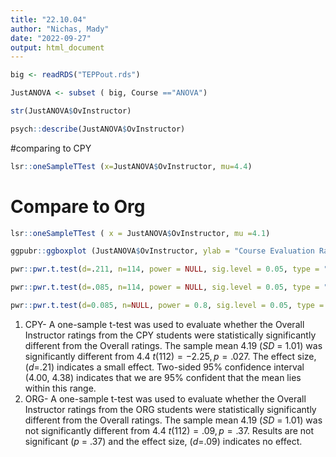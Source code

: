 ```yaml
---
title: "22.10.04"
author: "Nichas, Mady"
date: "2022-09-27"
output: html_document
---
```

```r
big <- readRDS("TEPPout.rds")
```

```r
JustANOVA <- subset ( big, Course =="ANOVA")
```


```r
str(JustANOVA$OvInstructor)
```

```r
psych::describe(JustANOVA$OvInstructor)
```

#comparing to CPY
```r
lsr::oneSampleTTest (x=JustANOVA$OvInstructor, mu=4.4)
```
# Compare to Org
```r
lsr::oneSampleTTest ( x = JustANOVA$OvInstructor, mu =4.1)
```
```r
ggpubr::ggboxplot (JustANOVA$OvInstructor, ylab = "Course Evaluation Ratings", xlab = FALSE, add="jitter", title = "Figure 1. Overall Instructor Ratings for ANOVA")
```

```r
pwr::pwr.t.test(d=.211, n=114, power = NULL, sig.level = 0.05, type = "one.sample", alternative = "two.sided")
```
      

```r
pwr::pwr.t.test(d=.085, n=114, power = NULL, sig.level = 0.05, type = "one.sample", alternative = "two.sided")
```
                
                
```r
pwr::pwr.t.test(d=0.085, n=NULL, power = 0.8, sig.level = 0.05, type = "one.sample", alternative = "two.sided")
```

1. CPY- A one-sample t-test was used to evaluate whether the Overall Instructor ratings from the CPY students were statistically significantly different from the Overall ratings. The sample mean 4.19 (*SD* = 1.01) was significantly different from 4.4 $t(112)=-2.25,p=.027$. The effect size, (*d*=.21) indicates a small effect.
Two-sided 95% confidence interval (4.00, 4.38) indicates that we are 95% confident that the mean lies within this range.
2. ORG- A one-sample t-test was used to evaluate whether the Overall Instructor ratings from the ORG students were statistically significantly different from the Overall ratings. The sample mean 4.19 (*SD* = 1.01) was not significantly different from 4.4 $t(112)=.09,p=.37$.  Results are not significant (*p* = .37) and the effect size, (*d*=.09) indicates no effect. 